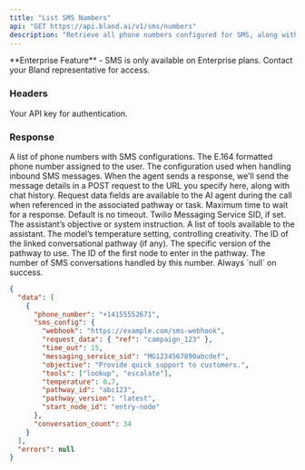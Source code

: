 ```yaml
---
title: "List SMS Numbers"
api: "GET https://api.bland.ai/v1/sms/numbers"
description: "Retrieve all phone numbers configured for SMS, along with their configuration and conversation counts."
---
```


<Info>
  **Enterprise Feature** - SMS is only available on Enterprise plans. Contact your Bland representative for access.
</Info>

### Headers

<ParamField header="authorization" type="string" required>
  Your API key for authentication.
</ParamField>

### Response

<ResponseField name="data" type="array">
  A list of phone numbers with SMS configurations.
</ResponseField>

<ResponseField name="data[].phone_number" type="string">
  The E.164 formatted phone number assigned to the user.
</ResponseField>

<ResponseField name="data[].sms_config" type="object">
  The configuration used when handling inbound SMS messages.
</ResponseField>

<ResponseField name="data[].sms_config.webhook" type="string">
 When the agent sends a response, we’ll send the message details in a POST request to the URL you specify here, along with chat history.
</ResponseField>

<ResponseField name="data[].sms_config.request_data" type="object">
  Request data fields are available to the AI agent during the call when referenced in the associated pathway or task. 
</ResponseField>

<ResponseField name="data[].sms_config.time_out" type="number">
  Maximum time to wait for a response. Default is no timeout.
</ResponseField>

<ResponseField name="data[].sms_config.messaging_service_sid" type="string">
  Twilio Messaging Service SID, if set.
</ResponseField>

<ResponseField name="data[].sms_config.objective" type="string">
  The assistant’s objective or system instruction.
</ResponseField>

<ResponseField name="data[].sms_config.tools" type="array">
  A list of tools available to the assistant.
</ResponseField>

<ResponseField name="data[].sms_config.temperature" type="number">
  The model’s temperature setting, controlling creativity.
</ResponseField>

<ResponseField name="data[].sms_config.pathway_id" type="string">
  The ID of the linked conversational pathway (if any).
</ResponseField>

<ResponseField name="data[].sms_config.pathway_version" type="string">
  The specific version of the pathway to use.
</ResponseField>

<ResponseField name="data[].sms_config.start_node_id" type="string">
  The ID of the first node to enter in the pathway.
</ResponseField>

<ResponseField name="data[].conversation_count" type="integer">
  The number of SMS conversations handled by this number.
</ResponseField>

<ResponseField name="errors" type="null">
  Always `null` on success.
</ResponseField>

<ResponseExample>

```json Response
{
  "data": [
    {
      "phone_number": "+14155552671",
      "sms_config": {
        "webhook": "https://example.com/sms-webhook",
        "request_data": { "ref": "campaign_123" },
        "time_out": 15,
        "messaging_service_sid": "MG1234567890abcdef",
        "objective": "Provide quick support to customers.",
        "tools": ["lookup", "escalate"],
        "temperature": 0.7,
        "pathway_id": "abc123",
        "pathway_version": "latest",
        "start_node_id": "entry-node"
      },
      "conversation_count": 34
    }
  ],
  "errors": null
}
```

</ResponseExample>


